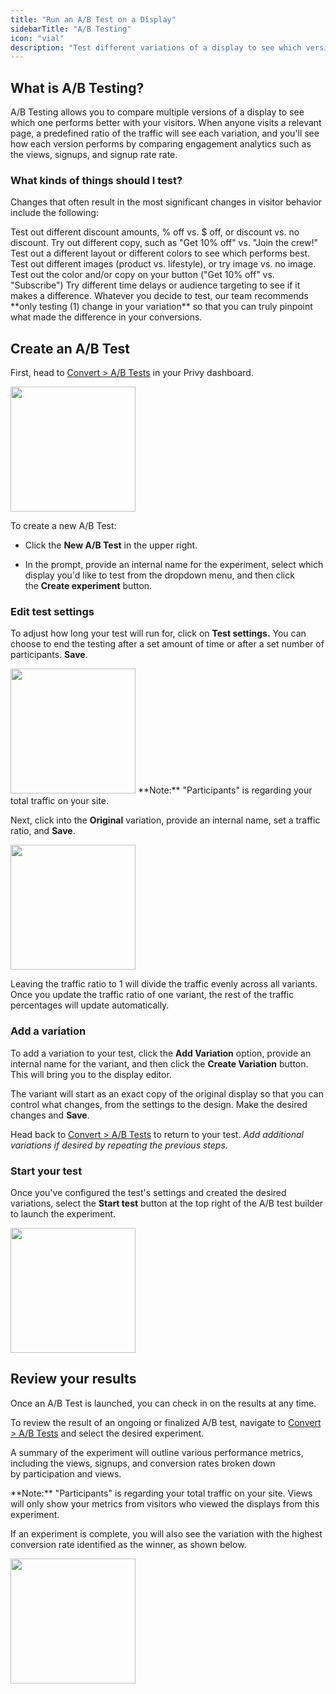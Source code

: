 ```yaml
---
title: "Run an A/B Test on a Display"
sidebarTitle: "A/B Testing"
icon: "vial"
description: "Test different variations of a display to see which version captures the most sign ups."
---
```


## What is A/B Testing?

A/B Testing allows you to compare multiple versions of a display to see which one performs better with your visitors. When anyone visits a relevant page, a predefined ratio of the traffic will see each variation, and you'll see how each version performs by comparing engagement analytics such as the views, signups, and signup rate rate.

### What kinds of things should I test?

Changes that often result in the most significant changes in visitor behavior include the following:

<CardGroup cols={3}>
  <Card title="Offer" icon="percent">
    Test out different discount amounts, % off vs. $ off, or discount vs. no discount.
  </Card>

  <Card title="Header" icon="hand-wave">
    Try out different copy, such as "Get 10% off" vs. "Join the crew!"
  </Card>

  <Card title="Design" icon="palette">
    Test out a different layout or different colors to see which performs best.
  </Card>

  <Card title="Image" icon="image">
    Test out different images (product vs. lifestyle), or try image vs. no image.
  </Card>

  <Card title="Call-To-Action" icon="hand-pointer">
    Test out the color and/or copy on your button ("Get 10% off" vs. "Subscribe")
  </Card>

  <Card title="Settings + Targeting" icon="bullseye-arrow">
    Try different time delays or audience targeting to see if it makes a difference.
  </Card>
</CardGroup>

<Tip>
  Whatever you decide to test, our team recommends **only testing (1) change in your variation** so that you can truly pinpoint what made the difference in your conversions.
</Tip>

## Create an A/B Test

First, head to [Convert > A/B Tests](https://dashboard.privy.com/ab-tests) in your Privy dashboard.

<img height="200" src="/images/displays/ab-test-dashboard.png" />

To create a new A/B Test:

* Click the **New A/B Test** in the upper right.

* In the prompt, provide an internal name for the experiment, select which display you'd like to test from the dropdown menu, and then click the **Create experiment** button.

### Edit test settings

To adjust how long your test will run for, click on **Test settings.** You can choose to end the testing after a set amount of time or after a set number of participants. **Save**.

<img height="200" src="/images/displays/ab-test-settings.png" />

<Info>
  **Note:** "Participants" is regarding your total traffic on your site.
</Info>

Next, click into the **Original** variation, provide an internal name, set a traffic ratio, and **Save**.&#x20;

<img height="200" src="/images/displays/create-ab-test.gif" />

Leaving the traffic ratio to 1 will divide the traffic evenly across all variants. Once you update the traffic ratio of one variant, the rest of the traffic percentages will update automatically.

### Add a variation

To add a variation to your test, click the **Add Variation** option, provide an internal name for the variant, and then click the **Create Variation** button. This will bring you to the display editor.

The variant will start as an exact copy of the original display so that you can control what changes, from the settings to the design. Make the desired changes and **Save**.&#x20;

Head back to [Convert > A/B Tests](https://dashboard.privy.com/displays) to return to your test. *Add additional variations if desired by repeating the previous steps.* 

### Start your test

Once you've configured the test's settings and created the desired variations, select the **Start test** button at the top right of the A/B test builder to launch the experiment. 

<img height="200" src="/images/displays/start-ab-test.png" />

## Review your results

Once an A/B Test is launched, you can check in on the results at any time.

To review the result of an ongoing or finalized A/B test, navigate to [Convert > A/B Tests](https://dashboard.privy.com/ab-tests) and select the desired experiment.&#x20;

A summary of the experiment will outline various performance metrics, including the views, signups, and conversion rates broken down by participation and views.&#x20;

<Info>
  **Note:** "Participants" is regarding your total traffic on your site. Views will only show your metrics from visitors who viewed the displays from this experiment.
</Info>

If an experiment is complete, you will also see the variation with the highest conversion rate identified as the winner, as shown below.

<img height="200" src="/images/displays/ab-test-results.png" />
